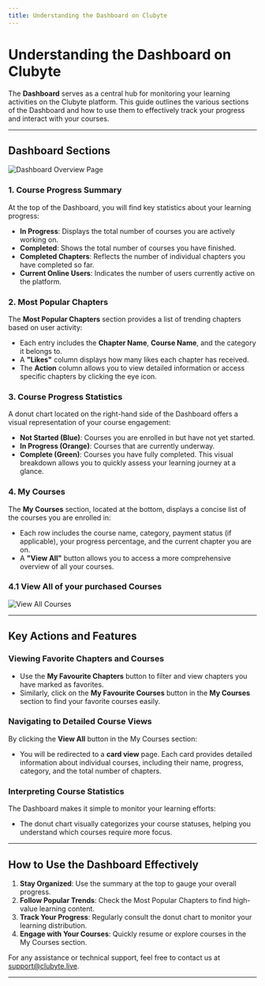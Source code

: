 ```yaml
---
title: Understanding the Dashboard on Clubyte
---
```


# Understanding the Dashboard on Clubyte

The **Dashboard** serves as a central hub for monitoring your learning activities on the Clubyte platform. This guide outlines the various sections of the Dashboard and how to use them to effectively track your progress and interact with your courses.

---

## Dashboard Sections

![Dashboard Overview Page](/Dashboard-Overview-Page.png)

### 1. Course Progress Summary
At the top of the Dashboard, you will find key statistics about your learning progress:
- **In Progress**: Displays the total number of courses you are actively working on.
- **Completed**: Shows the total number of courses you have finished.
- **Completed Chapters**: Reflects the number of individual chapters you have completed so far.
- **Current Online Users**: Indicates the number of users currently active on the platform.

### 2. Most Popular Chapters
The **Most Popular Chapters** section provides a list of trending chapters based on user activity:
- Each entry includes the **Chapter Name**, **Course Name**, and the category it belongs to.
- A **"Likes"** column displays how many likes each chapter has received.
- The **Action** column allows you to view detailed information or access specific chapters by clicking the eye icon.

### 3. Course Progress Statistics
A donut chart located on the right-hand side of the Dashboard offers a visual representation of your course engagement:
- **Not Started (Blue)**: Courses you are enrolled in but have not yet started.
- **In Progress (Orange)**: Courses that are currently underway.
- **Complete (Green)**: Courses you have fully completed.
This visual breakdown allows you to quickly assess your learning journey at a glance.

### 4. My Courses
The **My Courses** section, located at the bottom, displays a concise list of the courses you are enrolled in:
- Each row includes the course name, category, payment status (if applicable), your progress percentage, and the current chapter you are on.
- A **"View All"** button allows you to access a more comprehensive overview of all your courses.

### 4.1 View All of your purchased Courses

![View All Courses](/View-All-Courses.png)

---

## Key Actions and Features

### Viewing Favorite Chapters and Courses
- Use the **My Favourite Chapters** button to filter and view chapters you have marked as favorites.
- Similarly, click on the **My Favourite Courses** button in the **My Courses** section to find your favorite courses easily.

### Navigating to Detailed Course Views
By clicking the **View All** button in the My Courses section:
- You will be redirected to a **card view** page. Each card provides detailed information about individual courses, including their name, progress, category, and the total number of chapters.

### Interpreting Course Statistics
The Dashboard makes it simple to monitor your learning efforts:
- The donut chart visually categorizes your course statuses, helping you understand which courses require more focus.

---

## How to Use the Dashboard Effectively

1. **Stay Organized**: Use the summary at the top to gauge your overall progress.
2. **Follow Popular Trends**: Check the Most Popular Chapters to find high-value learning content.
3. **Track Your Progress**: Regularly consult the donut chart to monitor your learning distribution.
4. **Engage with Your Courses**: Quickly resume or explore courses in the My Courses section.

For any assistance or technical support, feel free to contact us at [support@clubyte.live](mailto:support@clubyte.live).

---
